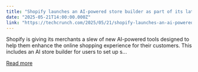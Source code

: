 ```yaml
---
title: "Shopify launches an AI-powered store builder as part of its latest update"
date: "2025-05-21T14:00:00.000Z"
link: "https://techcrunch.com/2025/05/21/shopify-launches-an-ai-powered-store-builder-as-part-of-its-latest-update/"
---
```


Shopify is giving its merchants a slew of new AI-powered tools designed to help them enhance the online shopping experience for their customers. This includes an AI store builder for users to set up s...

[Read more](https://techcrunch.com/2025/05/21/shopify-launches-an-ai-powered-store-builder-as-part-of-its-latest-update/)
